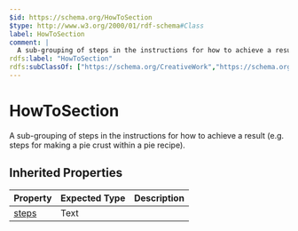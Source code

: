 ```yaml
---
$id: https://schema.org/HowToSection
$type: http://www.w3.org/2000/01/rdf-schema#Class
label: HowToSection
comment: |
  A sub-grouping of steps in the instructions for how to achieve a result (e.g. steps for making a pie crust within a pie recipe).
rdfs:label: "HowToSection"
rdfs:subClassOf: ["https://schema.org/CreativeWork","https://schema.org/ListItem","https://schema.org/ItemList"]
---
```


# HowToSection

A sub-grouping of steps in the instructions for how to achieve a result (e.g. steps for making a pie crust within a pie recipe).

## Inherited Properties

| Property | Expected Type | Description |
| --- | --- | --- |
| [steps](https://schema.org/steps) | Text |  |
